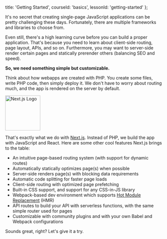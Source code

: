 
  title: 'Getting Started',
  courseId: 'basics',
  lessonId: 'getting-started'
};

It's no secret that creating single-page JavaScript applications can be pretty challenging these days. Fortunately, there are multiple frameworks and libraries to choose from.

Even still, there's a high learning curve before you can build a proper application. That's because you need to learn about client-side routing, page layout, APIs, and so on. Furthermore, you may want to server-side render certain pages and statically prerender others (balancing SEO and speed).

**So, we need something simple but customizable.**

Think about how webapps are created with PHP. You create some files, write PHP code, then simply deploy it. We don't have to worry about routing much, and the app is rendered on the server by default.

<img
  width="112"
  alt="Next.js Logo"
  src="https://cloud.githubusercontent.com/assets/50838/24116055/7076ba9c-0dcb-11e7-93d0-ba8f9ac8f6e4.png"
/>

That's exactly what we do with [Next.js](https://github.com/zeit/next.js). Instead of PHP, we build the app with JavaScript and React. Here are some other cool features Next.js brings to the table:

- An intuitive page-based routing system (with support for dynamic routes)
- Automatically statically optimizes page(s) when possible
- Server-side renders page(s) with blocking data requirements
- Automatic code splitting for faster page loads
- Client-side routing with optimized page prefetching
- Built-in CSS support, and support for any CSS-in-JS library
- Webpack-based dev environment which supports [Hot Module Replacement](https://webpack.js.org/concepts/hot-module-replacement/) (HMR)
- API routes to build your API with serverless functions, with the same simple router used for pages
- Customizable with community plugins and with your own Babel and Webpack configurations

Sounds great, right?
Let's give it a try.

